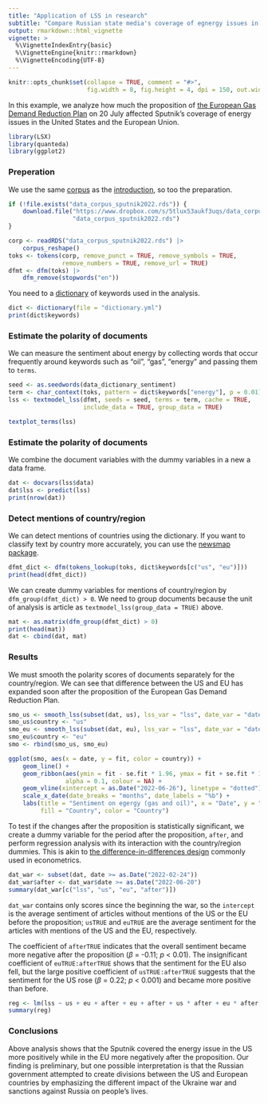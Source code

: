 ```yaml
---
title: "Application of LSS in research"
subtitle: "Compare Russian state media's coverage of egnergy issues in the US and the EU"
output: rmarkdown::html_vignette
vignette: >
  %\VignetteIndexEntry{basic}
  %\VignetteEngine{knitr::rmarkdown}
  %\VignetteEncoding{UTF-8}
---
```


```r
knitr::opts_chunk$set(collapse = TRUE, comment = "#>", 
                      fig.width = 8, fig.height = 4, dpi = 150, out.width = 690)
```

In this example, we analyze how much the proposition of [the European Gas Demand Reduction Plan](https://ec.europa.eu/commission/presscorner/detail/en/ip_22_4608) on 20 July affected Sputnik's coverage of energy issues in the United States and the European Union.

```r
library(LSX)
library(quanteda)
library(ggplot2)
```

### Preperation

We use the same [corpus](https://www.dropbox.com/s/5tlux53aukf3uqs/data_corpus_sputnik2022.rds?dl=1) as the [introduction](library/LSX/doc/introduction.html), so too the preparation.

```r
if (!file.exists("data_corpus_sputnik2022.rds")) {
    download.file("https://www.dropbox.com/s/5tlux53aukf3uqs/data_corpus_sputnik2022.rds?dl=1",
                  "data_corpus_sputnik2022.rds")
}
```

```r
corp <- readRDS("data_corpus_sputnik2022.rds") |>
    corpus_reshape()
toks <- tokens(corp, remove_punct = TRUE, remove_symbols = TRUE, 
               remove_numbers = TRUE, remove_url = TRUE)
dfmt <- dfm(toks) |> 
    dfm_remove(stopwords("en"))
```

You need to a [dictionary](https://github.com/koheiw/LSX/blob/master/vignettes/) of keywords used in the analysis.

```r
dict <- dictionary(file = "dictionary.yml")
print(dict$keywords)
```


### Estimate the polarity of documents

We can measure the sentiment about energy by collecting words that occur frequently around keywords such as "oil", "gas", "energy" and passing them to `terms`. 

```r
seed <- as.seedwords(data_dictionary_sentiment)
term <- char_context(toks, pattern = dict$keywords["energy"], p = 0.01)
lss <- textmodel_lss(dfmt, seeds = seed, terms = term, cache = TRUE, 
                     include_data = TRUE, group_data = TRUE)
```

```r
textplot_terms(lss)
```

### Estimate the polarity of documents

We combine the document variables with the dummy variables in a new a data frame.

```r
dat <- docvars(lss$data)
dat$lss <- predict(lss)
print(nrow(dat))
```

### Detect mentions of country/region 

We can detect mentions of countries using the dictionary. If you want to classify text by country more accurately, you can use the [newsmap package](https://cran.r-project.org/web/packages/newsmap/index.html).

```r
dfmt_dict <- dfm(tokens_lookup(toks, dict$keywords[c("us", "eu")]))
print(head(dfmt_dict))
```

We can create dummy variables for mentions of country/region by `dfm_group(dfmt_dict) > 0`. We need to group documents because the unit of analysis is article as `textmodel_lss(group_data = TRUE)` above.

```r
mat <- as.matrix(dfm_group(dfmt_dict) > 0)
print(head(mat))
dat <- cbind(dat, mat)
```

### Results

We must smooth the polarity scores of documents separately for the country/region. We can see that difference between the US and EU has expanded soon after the proposition of the European Gas Demand Reduction Plan.

```r
smo_us <- smooth_lss(subset(dat, us), lss_var = "lss", date_var = "date")
smo_us$country <- "us"
smo_eu <- smooth_lss(subset(dat, eu), lss_var = "lss", date_var = "date")
smo_eu$country <- "eu"
smo <- rbind(smo_us, smo_eu)
```

```r
ggplot(smo, aes(x = date, y = fit, color = country)) + 
    geom_line() +
    geom_ribbon(aes(ymin = fit - se.fit * 1.96, ymax = fit + se.fit * 1.96, fill = country), 
                alpha = 0.1, colour = NA) +
    geom_vline(xintercept = as.Date("2022-06-26"), linetype = "dotted") +
    scale_x_date(date_breaks = "months", date_labels = "%b") +
    labs(title = "Sentiment on egergy (gas and oil)", x = "Date", y = "Sentiment", 
         fill = "Country", color = "Country")
```

To test if the changes after the proposition is statistically significant, we create a dummy variable for the period after the proposition, `after`, and perform regression analysis with its interaction with the country/region dummies. This is akin to [the difference-in-differences design](https://en.wikipedia.org/wiki/Difference_in_differences) commonly used in econometrics.

```r
dat_war <- subset(dat, date >= as.Date("2022-02-24"))
dat_war$after <- dat_war$date >= as.Date("2022-06-20")
summary(dat_war[c("lss", "us", "eu", "after")])
```

`dat_war` contains only scores since the beginning the war, so the `intercept` is the average sentiment of articles without mentions of the US or the EU before the proposition; `usTRUE` and `euTRUE` are the average sentiment for the articles with mentions of the US and the EU, respectively.

The coefficient of `afterTRUE` indicates that the overall sentiment became more negative after the proposition (*β* = -0.11; *p* < 0.01). The insignificant coefficient of `euTRUE:afterTRUE` shows that the sentiment for the EU also fell, but the large positive coefficient of `usTRUE:afterTRUE` suggests that the sentiment for the US rose (*β* = 0.22; *p* < 0.001) and became more positive than before.

```r
reg <- lm(lss ~ us + eu + after + eu + after + us * after + eu * after, dat_war)
summary(reg) 
```

### Conclusions

Above analysis shows that the Sputnik covered the energy issue in the US more positively while in the EU more negatively after the proposition. Our finding is preliminary, but one possible interpretation is that the Russian government attempted to create divisions between the US and European countries by emphasizing the different impact of the Ukraine war and sanctions against Russia on people's lives.

